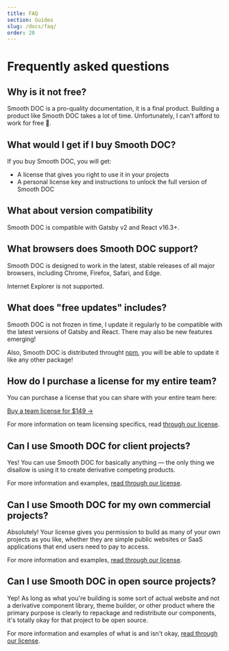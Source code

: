 ```yaml
---
title: FAQ
section: Guides
slug: /docs/faq/
order: 20
---
```


# Frequently asked questions

<p></p>

<carbon-ad />

## Why is it not free?

Smooth DOC is a pro-quality documentation, it is a final product. Building a product like Smooth DOC takes a lot of time. Unfortunately, I can't afford to work for free 😬.

## What would I get if I buy Smooth DOC?

If you buy Smooth DOC, you will get:

- A license that gives you right to use it in your projects
- A personal license key and instructions to unlock the full version of Smooth DOC

## What about version compatibility

Smooth DOC is compatible with Gatsby v2 and React v16.3+.

## What browsers does Smooth DOC support?

Smooth DOC is designed to work in the latest, stable releases of all major browsers, including Chrome, Firefox, Safari, and Edge.

Internet Explorer is not supported.

## What does "free updates" includes?

Smooth DOC is not frozen in time, I update it regularly to be compatible with the latest versions of Gatsby and React. There may also be new features emerging!

Also, Smooth DOC is distributed throught [npm](https://www.npmjs.com/), you will be able to update it like any other package!

## How do I purchase a license for my entire team?

You can purchase a license that you can share with your entire team here:

<a data-gumroad-single-product="true" href="https://gum.co/smooth-doc">
  Buy a team license for $149 →
</a>

For more information on team licensing specifics, read [through our license](/docs/license/).

## Can I use Smooth DOC for client projects?

Yes! You can use Smooth DOC for basically anything — the only thing we disallow is using it to create derivative competing products.

For more information and examples, [read through our license](/docs/license/).

## Can I use Smooth DOC for my own commercial projects?

Absolutely! Your license gives you permission to build as many of your own projects as you like, whether they are simple public websites or SaaS applications that end users need to pay to access.

For more information and examples, [read through our license](/docs/license/).

## Can I use Smooth DOC in open source projects?

Yep! As long as what you're building is some sort of actual website and not a derivative component library, theme builder, or other product where the primary purpose is clearly to repackage and redistribute our components, it's totally okay for that project to be open source.

For more information and examples of what is and isn't okay, [read through our license](/docs/license/).
